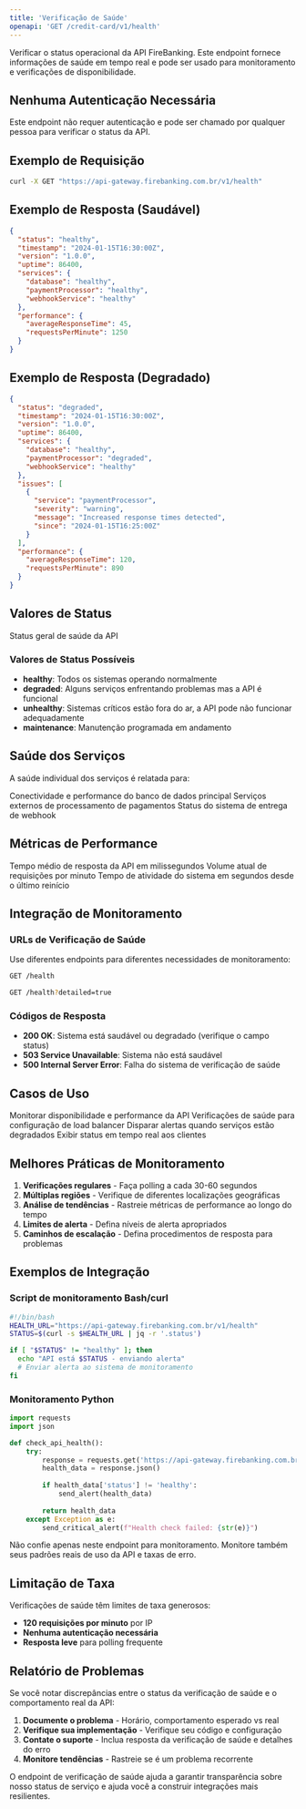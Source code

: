 ```yaml
---
title: 'Verificação de Saúde'
openapi: 'GET /credit-card/v1/health'
---
```


Verificar o status operacional da API FireBanking. Este endpoint fornece informações de saúde em tempo real e pode ser usado para monitoramento e verificações de disponibilidade.

## Nenhuma Autenticação Necessária

<Info>
  Este endpoint não requer autenticação e pode ser chamado por qualquer pessoa para verificar o status da API.
</Info>

## Exemplo de Requisição

```bash cURL
curl -X GET "https://api-gateway.firebanking.com.br/v1/health"
```

## Exemplo de Resposta (Saudável)

```json Resposta Saudável
{
  "status": "healthy",
  "timestamp": "2024-01-15T16:30:00Z",
  "version": "1.0.0",
  "uptime": 86400,
  "services": {
    "database": "healthy",
    "paymentProcessor": "healthy",
    "webhookService": "healthy"
  },
  "performance": {
    "averageResponseTime": 45,
    "requestsPerMinute": 1250
  }
}
```

## Exemplo de Resposta (Degradado)

```json Resposta Degradada
{
  "status": "degraded",
  "timestamp": "2024-01-15T16:30:00Z",
  "version": "1.0.0",
  "uptime": 86400,
  "services": {
    "database": "healthy",
    "paymentProcessor": "degraded",
    "webhookService": "healthy"
  },
  "issues": [
    {
      "service": "paymentProcessor",
      "severity": "warning",
      "message": "Increased response times detected",
      "since": "2024-01-15T16:25:00Z"
    }
  ],
  "performance": {
    "averageResponseTime": 120,
    "requestsPerMinute": 890
  }
}
```

## Valores de Status

<ResponseField name="status" type="string">
  Status geral de saúde da API
</ResponseField>

### Valores de Status Possíveis

- **healthy**: Todos os sistemas operando normalmente
- **degraded**: Alguns serviços enfrentando problemas mas a API é funcional
- **unhealthy**: Sistemas críticos estão fora do ar, a API pode não funcionar adequadamente
- **maintenance**: Manutenção programada em andamento

## Saúde dos Serviços

A saúde individual dos serviços é relatada para:

<CardGroup cols={3}>
  <Card title="Banco de Dados" icon="database">
    Conectividade e performance do banco de dados principal
  </Card>
  <Card title="Processador de Pagamentos" icon="credit-card">
    Serviços externos de processamento de pagamentos
  </Card>
  <Card title="Serviço de Webhook" icon="webhook">
    Status do sistema de entrega de webhook
  </Card>
</CardGroup>

## Métricas de Performance

<ResponseField name="averageResponseTime" type="integer">
  Tempo médio de resposta da API em milissegundos
</ResponseField>

<ResponseField name="requestsPerMinute" type="integer">
  Volume atual de requisições por minuto
</ResponseField>

<ResponseField name="uptime" type="integer">
  Tempo de atividade do sistema em segundos desde o último reinício
</ResponseField>

## Integração de Monitoramento

### URLs de Verificação de Saúde

Use diferentes endpoints para diferentes necessidades de monitoramento:

```bash Verificação de Saúde Básica
GET /health
```

```bash Verificação de Saúde Detalhada
GET /health?detailed=true
```

### Códigos de Resposta

- **200 OK**: Sistema está saudável ou degradado (verifique o campo status)
- **503 Service Unavailable**: Sistema não está saudável
- **500 Internal Server Error**: Falha do sistema de verificação de saúde

## Casos de Uso

<CardGroup cols={2}>
  <Card title="Monitoramento de Disponibilidade" icon="chart-line-up">
    Monitorar disponibilidade e performance da API
  </Card>
  <Card title="Balanceamento de Carga" icon="scale-balanced">
    Verificações de saúde para configuração de load balancer
  </Card>
  <Card title="Alertas" icon="bell">
    Disparar alertas quando serviços estão degradados
  </Card>
  <Card title="Páginas de Status" icon="globe">
    Exibir status em tempo real aos clientes
  </Card>
</CardGroup>

## Melhores Práticas de Monitoramento

1. **Verificações regulares** - Faça polling a cada 30-60 segundos
2. **Múltiplas regiões** - Verifique de diferentes localizações geográficas
3. **Análise de tendências** - Rastreie métricas de performance ao longo do tempo
4. **Limites de alerta** - Defina níveis de alerta apropriados
5. **Caminhos de escalação** - Defina procedimentos de resposta para problemas

## Exemplos de Integração

### Script de monitoramento Bash/curl
```bash
#!/bin/bash
HEALTH_URL="https://api-gateway.firebanking.com.br/v1/health"
STATUS=$(curl -s $HEALTH_URL | jq -r '.status')

if [ "$STATUS" != "healthy" ]; then
  echo "API está $STATUS - enviando alerta"
  # Enviar alerta ao sistema de monitoramento
fi
```

### Monitoramento Python
```python
import requests
import json

def check_api_health():
    try:
        response = requests.get('https://api-gateway.firebanking.com.br/v1/health')
        health_data = response.json()
        
        if health_data['status'] != 'healthy':
            send_alert(health_data)
            
        return health_data
    except Exception as e:
        send_critical_alert(f"Health check failed: {str(e)}")
```

<Warning>
  Não confie apenas neste endpoint para monitoramento. Monitore também seus padrões reais de uso da API e taxas de erro.
</Warning>

## Limitação de Taxa

Verificações de saúde têm limites de taxa generosos:
- **120 requisições por minuto** por IP
- **Nenhuma autenticação necessária**
- **Resposta leve** para polling frequente

## Relatório de Problemas

Se você notar discrepâncias entre o status da verificação de saúde e o comportamento real da API:

1. **Documente o problema** - Horário, comportamento esperado vs real
2. **Verifique sua implementação** - Verifique seu código e configuração
3. **Contate o suporte** - Inclua resposta da verificação de saúde e detalhes do erro
4. **Monitore tendências** - Rastreie se é um problema recorrente

O endpoint de verificação de saúde ajuda a garantir transparência sobre nosso status de serviço e ajuda você a construir integrações mais resilientes.